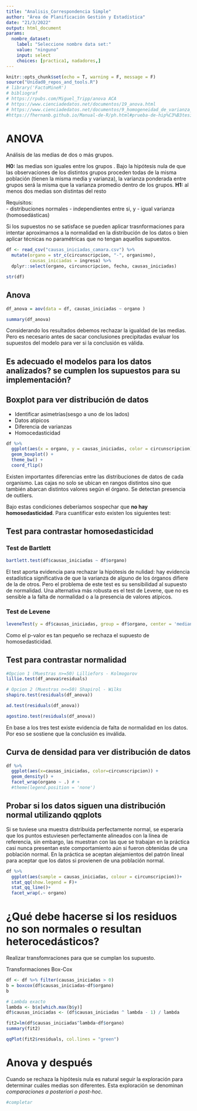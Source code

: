 ```yaml
---
title: "Analisis_Correspondencia Simple"
author: "Área de Planificación Gestión y Estadística"
date: "21/3/2022"
output: html_document
params:
  nombre_dataset:
    label: "Seleccione nombre data set:"
    value: "ninguno"
    input: select
    choices: [practica1, nadadores,]
---
```

```r
knitr::opts_chunk$set(echo = T, warning = F, message = F)
source("Unidad0_repos_and_tools.R")
# library('FactoMineR')
# bibliograf
# https://rpubs.com/Miguel_Tripp/anova ACA
# https://www.cienciadedatos.net/documentos/19_anova.html
# https://www.cienciadedatos.net/documentos/9_homogeneidad_de_varianza_homocedasticidad.html
#https://fhernanb.github.io/Manual-de-R/ph.html#prueba-de-hip%C3%B3tesis-para-la-varianza-sigma2-de-una-poblaci%C3%B3n-normal


```

# ANOVA

Análisis de las medias de dos o más grupos.

**H0:** las medias son iguales entre los grupos . Bajo la hipótesis nula de que las observaciones de los distintos grupos proceden todas de la misma población (tienen la misma media y varianza), la varianza ponderada entre grupos será la misma que la varianza promedio dentro de los grupos.
**H1:** al menos dos medias son distintas del resto

Requisitos:   
- distribuciones normales
- independientes entre si, y 
- igual varianza (homosedásticas)

Si los supuestos no se satisface se pueden aplicar trasnformaciones para intentar aproximarnos a la normalidad en la distribución de los datos o bien aplicar técnicas no paramétricas que no tengan aquellos supuestos.  

```r
df <- read_csv("causas_iniciadas_camara.csv") %>% 
  mutate(organo = str_c(circunscripcion, "-", organismo),
         causas_iniciadas = ingresa) %>% 
  dplyr::select(organo, circunscripcion, fecha, causas_iniciadas)
```

```r
str(df)
```


## Anova

```r
df_anova = aov(data = df, causas_iniciadas ~ organo )
```

```r
summary(df_anova)
```

Considerando los resultados debemos rechazar la igualdad de las medias. Pero es necesario antes de sacar conclusiones precipitadas evaluar los supuestos del modelo para ver si la conclusión es válida. 

## Es adecuado el modelos para los datos analizados? se cumplen los supuestos para su implementación?

## Boxplot para ver distribución de datos

- Identificar asimetrías(sesgo a uno de los lados)     
- Datos atipicos       
- Diferencia de varianzas   
- Homocedasticidad   

```r
df %>% 
  ggplot(aes(x = organo, y = causas_iniciadas, color = circunscripcion)) +
  geom_boxplot() +
  theme_bw() +
  coord_flip()
```

Existen importantes diferencias entre las distribuciones de datos de cada organismo. Las cajas no solo se ubican en rangos distintos sino que también abarcan distintos valores según el órgano. Se detectan presencia de outliers. 

Bajo estas condiciones deberíamos sospechar que **no hay homosedasticidad**. Para cuantificar esto existen los siguientes test:

## Test para contrastar homosedasticidad

### Test de Bartlett

```r
bartlett.test(df$causas_iniciadas ~ df$organo)
```

El test aporta evidencia para rechazar la hipótesis de nulidad: hay evidencia estadística significativa de que la varianza de alguno de los órganos difiere de la de otros. Pero el problema de este test es su sensibilidad al supuesto de normalidad. Una alternativa más robusta es el test de Levene, que no es sensible a la falta de normalidad o a la presencia de valores atípicos.

### Test de Levene

```r
leveneTest(y = df$causas_iniciadas, group = df$organo, center = 'median')
```

Como el p-valor es tan pequeño se rechaza el supuesto de homosedasticidad.

## Test para contrastar normalidad

```r
#Opcion 1 (Muestras n>=50) Lilliefors - Kolmogorov
lillie.test(df_anova$residuals)
```

```r
# Opcion 2 (Muestras n<=50) Shapirol - Wilks
shapiro.test(residuals(df_anova))
```

```r
ad.test(residuals(df_anova))
```

  ```r
agostino.test(residuals(df_anova))
```

En base a los tres test existe evidencia de falta de normalidad en los datos. Por eso se sostiene que la conclusión es inválida.

## Curva de densidad para ver distribución de datos

```r
df %>% 
  ggplot(aes(x=causas_iniciadas, color=circunscripcion)) +
  geom_density() +
  facet_wrap(organo ~ .) # +
  #theme(legend.position = 'none')
```

## Probar si los datos siguen una distribución normal utilizando qqplots

Si se tuviese una muestra distribuída perfectamente normal, se esperaría que los puntos estuviesen perfectamente alineados con la línea de referencia, sin embargo, las muestran con las que se trabajan en la práctica casi nunca presentan este comportamiento aún si fueron obtenidas de una población normal. En la práctica se aceptan alejamientos del patrón lineal para aceptar que los datos si provienen de una población normal.


```r
df %>% 
  ggplot(aes(sample = causas_iniciadas, colour = circunscripcion))+
  stat_qq(show.legend = F)+
  stat_qq_line()+
  facet_wrap(.~ organo)
```


# ¿Qué debe hacerse si los residuos no son normales o resultan heterocedásticos?

Realizar transfomraciones para que se cumplan los supuesto.
      
Transformaciones Box-Cox

```r
df <- df %>% filter(causas_iniciadas > 0)
b = boxcox(df$causas_iniciadas~df$organo)
b
```

```r
# Lambda exacto
lambda <- b$x[which.max(b$y)] 
df$causas_iniciadas <- (df$causas_iniciadas ^ lambda - 1) / lambda

```

```r
fit2=lm(df$causas_iniciadas^lambda~df$organo) 
summary(fit2)  
```

```r
qqPlot(fit2$residuals, col.lines = "green")
```
# Anova y después

Cuando se rechaza la hipótesis nula es natural seguir la exploración para determinar cuáles medias son diferentes. Esta exploración se denominan *comparaciones a posteriori o post-hoc*.

```r
#completar
```




